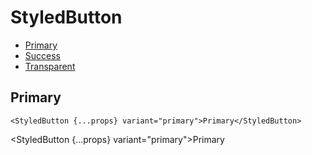 
# StyledButton

- [Primary](#primary)
- [Success](#success)
- [Transparent](#transparent)

## Primary
```tsx
<StyledButton {...props} variant="primary">Primary</StyledButton>
```
<StyledButton {...props} variant="primary">Primary</StyledButton>